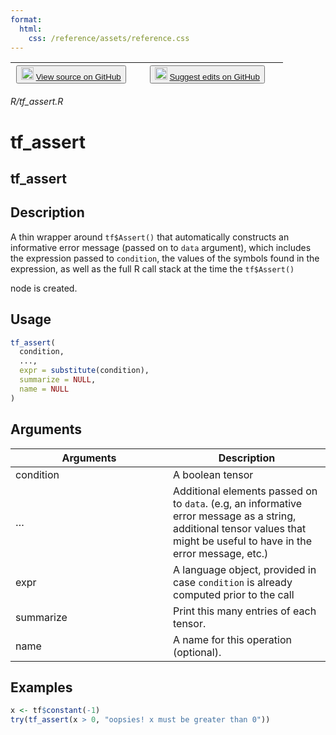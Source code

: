 ```yaml
---
format:
  html:
    css: /reference/assets/reference.css
---
```


| <button class="button"> ![](/reference/assets/GitHub-Mark-32px.png){width="20"} [View source on GitHub](https://github.com/t-kalinowski/tfautograph//blob/main/R/tf_assert.R) </button> | <button class="button"> ![](/reference/assets/GitHub-Mark-32px.png){width="20"} [Suggest edits on GitHub](https://github.com/t-kalinowski/tfautograph//edit/main/R/tf_assert.R) </button> |
|:------------------------------:|:--------------------------------------:|

*R/tf_assert.R*

# tf_assert

## tf_assert

## Description

A thin wrapper around `tf$Assert()` that automatically constructs an informative error message (passed on to `data` argument), which includes the expression passed to `condition`, the values of the symbols found in the expression, as well as the full R call stack at the time the `tf$Assert()`

node is created. 


## Usage
```r
tf_assert( 
  condition, 
  ..., 
  expr = substitute(condition), 
  summarize = NULL, 
  name = NULL 
) 
```

## Arguments
|Arguments|Description|
|---|---|
| condition | A boolean tensor |
| ... | Additional elements passed on to `data`. (e.g, an informative error message as a string, additional tensor values that might be useful to have in the error message, etc.) |
| expr | A language object, provided in case `condition` is already computed prior to the call |
| summarize | Print this many entries of each tensor. |
| name | A name for this operation (optional). |





## Examples
```r
x <- tf$constant(-1) 
try(tf_assert(x > 0, "oopsies! x must be greater than 0")) 
```


